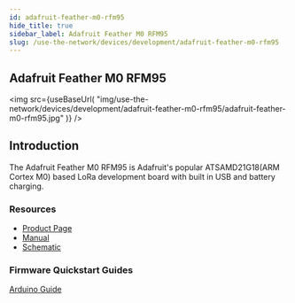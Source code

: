 ```yaml
---
id: adafruit-feather-m0-rfm95 
hide_title: true
sidebar_label: Adafruit Feather M0 RFM95
slug: /use-the-network/devices/development/adafruit-feather-m0-rfm95
---
```



## Adafruit Feather M0 RFM95

<img
  src={useBaseUrl(
    "img/use-the-network/devices/development/adafruit-feather-m0-rfm95/adafruit-feather-m0-rfm95.jpg"
  )}
/>

## Introduction

The Adafruit Feather M0 RFM95 is Adafruit's popular ATSAMD21G18(ARM Cortex M0) based LoRa development board with built in USB and battery charging. 
### Resources

- [Product Page](https://www.adafruit.com/product/3178)
- [Manual](https://learn.adafruit.com/adafruit-feather-m0-radio-with-lora-radio-module/downloads)
- [Schematic ](https://learn.adafruit.com/assets/32914)

### Firmware Quickstart Guides

[Arduino Guide](/docs/use-the-network/devices/development/adafruit-feather-m0-rfm95/arduino)